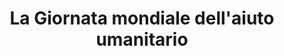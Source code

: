 ---
description: "Rende omaggio agli operatori impegnati in contesti di crisi umanitaria. È anche un’occasione per riflettere sulla solidarietà e la cooperazione in situazioni di emergenza.
Nel territorio montano dei Lepini, soggetto a rischi naturali come incendi, frane o eventi estremi, la preparazione e la risposta tempestiva sono fondamentali. Attività formative per la protezione civile, simulazioni di emergenza e incontri pubblici possono rafforzare la resilienza locale.
"
title: "La Giornata mondiale dell'aiuto umanitario "
---